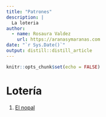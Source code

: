```yaml
---
title: "Patrones"
description: |
  La loteria
author:
  - name: Rosaura Valdez 
    url: https://aranasymaranas.com
date: "`r Sys.Date()`"
output: distill::distill_article
---
```


```r
knitr::opts_chunk$set(echo = FALSE)
```

# Lotería

1. [El nopal](el-nopal.pdf)





